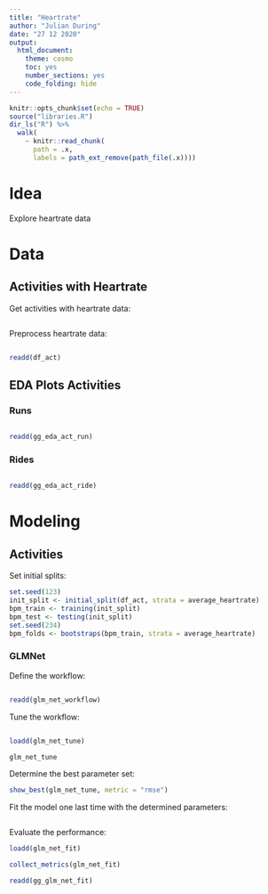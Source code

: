 ```yaml
---
title: "Heartrate"
author: "Julian During"
date: "27 12 2020"
output: 
  html_document: 
    theme: cosmo
    toc: yes
    number_sections: yes
    code_folding: hide
---
```


```r
knitr::opts_chunk$set(echo = TRUE)
source("libraries.R")
dir_ls("R") %>% 
  walk(
    ~ knitr::read_chunk(
      path = .x,
      labels = path_ext_remove(path_file(.x))))
```

# Idea

Explore heartrate data

# Data

## Activities with Heartrate

Get activities with heartrate data:

```r
```

Preprocess heartrate data:

```r
```

```r
readd(df_act)
```

## EDA Plots Activities {.tabset}

### Runs

```r
```

```r
readd(gg_eda_act_run)
```

### Rides

```r
```

```r
readd(gg_eda_act_ride)
```

# Modeling

## Activities

Set initial splits:

```r
set.seed(123)
init_split <- initial_split(df_act, strata = average_heartrate)
bpm_train <- training(init_split)
bpm_test <- testing(init_split)
set.seed(234)
bpm_folds <- bootstraps(bpm_train, strata = average_heartrate)
```

### GLMNet

Define the workflow:

```r
```

```r
readd(glm_net_workflow)
```

Tune the workflow:

```r
```

```r
loadd(glm_net_tune)
```

```r
glm_net_tune
```

Determine the best parameter set:

```r
show_best(glm_net_tune, metric = "rmse")
```


Fit the model one last time with the determined parameters:

```r
```

Evaluate the performance:

```r
loadd(glm_net_fit)
```

```r
collect_metrics(glm_net_fit)
```

```r
readd(gg_glm_net_fit)
```


